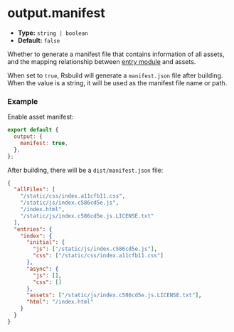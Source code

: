 # output.manifest

- **Type:** `string | boolean`
- **Default:** `false`

Whether to generate a manifest file that contains information of all assets, and the mapping relationship between [entry module](/config/source/entry) and assets.

When set to `true`, Rsbuild will generate a `manifest.json` file after building. When the value is a string, it will be used as the manifest file name or path.

### Example

Enable asset manifest:

```js
export default {
  output: {
    manifest: true,
  },
};
```

After building, there will be a `dist/manifest.json` file:

```json
{
  "allFiles": [
    "/static/css/index.a11cfb11.css",
    "/static/js/index.c586cd5e.js",
    "/index.html",
    "/static/js/index.c586cd5e.js.LICENSE.txt"
  ],
  "entries": {
    "index": {
      "initial": {
        "js": ["/static/js/index.c586cd5e.js"],
        "css": ["/static/css/index.a11cfb11.css"]
      },
      "async": {
        "js": [],
        "css": []
      },
      "assets": ["/static/js/index.c586cd5e.js.LICENSE.txt"],
      "html": "/index.html"
    }
  }
}
```
